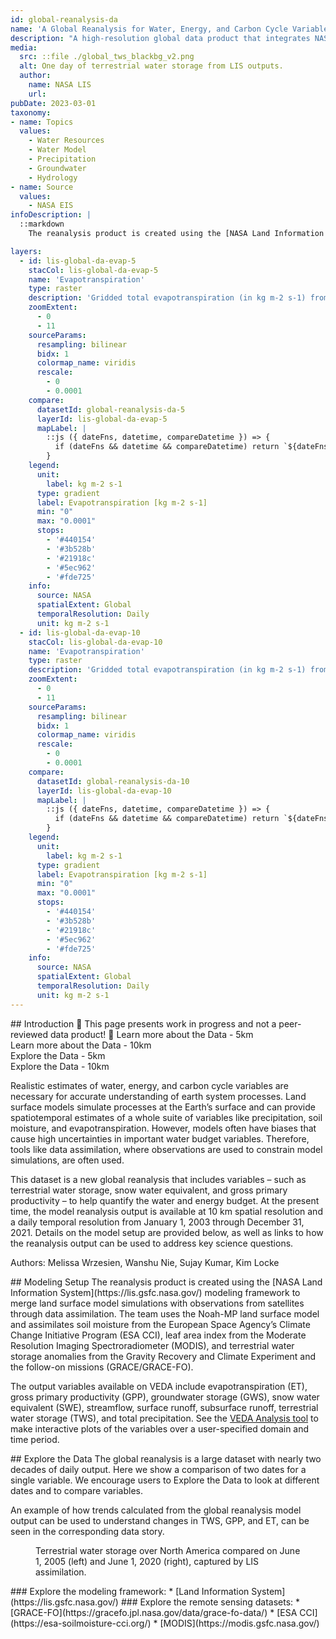```yaml
---
id: global-reanalysis-da
name: 'A Global Reanalysis for Water, Energy, and Carbon Cycle Variables'
description: "A high-resolution global data product that integrates NASA’s state-of-the-art model with satellite observations"
media:
  src: ::file ./global_tws_blackbg_v2.png
  alt: One day of terrestrial water storage from LIS outputs.
  author:
    name: NASA LIS
    url:
pubDate: 2023-03-01
taxonomy:
- name: Topics
  values:
    - Water Resources
    - Water Model
    - Precipitation
    - Groundwater
    - Hydrology
- name: Source
  values:
    - NASA EIS
infoDescription: |
  ::markdown
    The reanalysis product is created using the [NASA Land Information System](https://lis.gsfc.nasa.gov/) modeling framework to merge land surface model simulations with observations from satellites through data assimilation. The team uses the Noah-MP land surface model and assimilates soil moisture from the European Space Agency’s Climate Change Initiative Program (ESA CCI), leaf area index from the Moderate Resolution Imaging Spectroradiometer (MODIS), and terrestrial water storage anomalies from the Gravity Recovery and Climate Experiment and the follow-on missions (GRACE/GRACE-FO). 

layers:
  - id: lis-global-da-evap-5
    stacCol: lis-global-da-evap-5
    name: 'Evapotranspiration'
    type: raster
    description: 'Gridded total evapotranspiration (in kg m-2 s-1) from 5km global LIS with assimilation'
    zoomExtent:
      - 0
      - 11
    sourceParams:
      resampling: bilinear
      bidx: 1
      colormap_name: viridis
      rescale:
        - 0
        - 0.0001
    compare:
      datasetId: global-reanalysis-da-5
      layerId: lis-global-da-evap-5
      mapLabel: |
        ::js ({ dateFns, datetime, compareDatetime }) => {
          if (dateFns && datetime && compareDatetime) return `${dateFns.format(datetime, 'dd LLL yyyy')}`;
        }
    legend:
      unit:
        label: kg m-2 s-1
      type: gradient
      label: Evapotranspiration [kg m-2 s-1]
      min: "0"
      max: "0.0001"
      stops:
        - '#440154'
        - '#3b528b'
        - '#21918c'
        - '#5ec962'
        - '#fde725'
    info:
      source: NASA
      spatialExtent: Global
      temporalResolution: Daily 
      unit: kg m-2 s-1
  - id: lis-global-da-evap-10
    stacCol: lis-global-da-evap-10
    name: 'Evapotranspiration'
    type: raster
    description: 'Gridded total evapotranspiration (in kg m-2 s-1) from 10km global LIS with assimilation'
    zoomExtent:
      - 0
      - 11
    sourceParams:
      resampling: bilinear
      bidx: 1
      colormap_name: viridis
      rescale:
        - 0
        - 0.0001
    compare:
      datasetId: global-reanalysis-da-10
      layerId: lis-global-da-evap-10
      mapLabel: |
        ::js ({ dateFns, datetime, compareDatetime }) => {
          if (dateFns && datetime && compareDatetime) return `${dateFns.format(datetime, 'dd LLL yyyy')}`;
        }
    legend:
      unit:
        label: kg m-2 s-1
      type: gradient
      label: Evapotranspiration [kg m-2 s-1]
      min: "0"
      max: "0.0001"
      stops:
        - '#440154'
        - '#3b528b'
        - '#21918c'
        - '#5ec962'
        - '#fde725'
    info:
      source: NASA
      spatialExtent: Global
      temporalResolution: Daily 
      unit: kg m-2 s-1
---
```

<Block>
<Prose>
## Introduction
🚧 This page presents work in progress and not a peer-reviewed data product! 🚧

<Link to='/data-catalog/global-reanalysis-da-5'>Learn more about the Data - 5km</Link>
<br />
<Link to='/data-catalog/global-reanalysis-da-10'>Learn more about the Data - 10km</Link>
<br />
<Link to='/exploration?search=global-reanalysis-da-5'>Explore the Data - 5km</Link>
<br />
<Link to='/exploration?search=global-reanalysis-da-10'>Explore the Data - 10km</Link>
<br />

Realistic estimates of water, energy, and carbon cycle variables are necessary for accurate understanding of earth system processes. Land surface models simulate processes at the Earth’s surface and can provide spatiotemporal estimates of a whole suite of variables like precipitation, soil moisture, and evapotranspiration. However, models often have biases that cause high uncertainties in important water budget variables. Therefore, tools like data assimilation, where observations are used to constrain model simulations, are often used.

This dataset is a new global reanalysis that includes variables – such as terrestrial water storage, snow water equivalent, and gross primary productivity – to help quantify the water and energy budget. At the present time, the model reanalysis output is available at 10 km spatial resolution and a daily temporal resolution from January 1, 2003 through December 31, 2021. Details on the model setup are provided below, as well as links to how the reanalysis output can be used to address key science questions.

Authors: Melissa Wrzesien, Wanshu Nie, Sujay Kumar, Kim Locke

</Prose>
</Block>

<Block>
<Prose>
## Modeling Setup
The reanalysis product is created using the [NASA Land Information System](https://lis.gsfc.nasa.gov/) modeling framework to merge land surface model simulations with observations from satellites through data assimilation. The team uses the Noah-MP land surface model and assimilates soil moisture from the European Space Agency’s Climate Change Initiative Program (ESA CCI), leaf area index from the Moderate Resolution Imaging Spectroradiometer (MODIS), and terrestrial water storage anomalies from the Gravity Recovery and Climate Experiment and the follow-on missions (GRACE/GRACE-FO). 

The output variables available on VEDA include evapotranspiration (ET), gross primary productivity (GPP), groundwater storage (GWS), snow water equivalent (SWE), streamflow, surface runoff, subsurface runoff, terrestrial water storage (TWS), and total precipitation. See the [VEDA Analysis tool](https://www.earthdata.nasa.gov/dashboard/eis/analysis) to make interactive plots of the variables over a user-specified domain and time period.

</Prose>
</Block>

<Block>
<Prose>
## Explore the Data
The global reanalysis is a large dataset with nearly two decades of daily output. Here we show a comparison of two dates for a single variable. We encourage users to <Link to='/exploration?search=global-reanalysis-da'>Explore the Data</Link> to look at different dates and to compare variables.

An example of how trends calculated from the global reanalysis model output can be used to understand changes in TWS, GPP, and ET, can be seen in the <Link to='/stories/tws-trends'>corresponding data story</Link>.
</Prose>
  <Figure>
  <Map
    datasetId='global-reanalysis-da'
    layerId='lis-global-da-tws'
    dateTime='2005-06-01'
    zoom={2}
    center={[-112,40]}
    compareDateTime='2020-06-01'
  />
  <Caption
    attrAuthor='NASA'
    attrUrl='https://nasa.gov/'
  >
  Terrestrial water storage over North America compared on June 1, 2005 (left) and June 1, 2020 (right), captured by LIS assimilation.
</Caption>
  </Figure>
</Block>

<Block>
<Prose>
### Explore the modeling framework:
* [Land Information System](https://lis.gsfc.nasa.gov/)
### Explore the remote sensing datasets:
    * [GRACE-FO](https://gracefo.jpl.nasa.gov/data/grace-fo-data/)
    * [ESA CCI](https://esa-soilmoisture-cci.org/)
    * [MODIS](https://modis.gsfc.nasa.gov/)
</Prose>
</Block>

